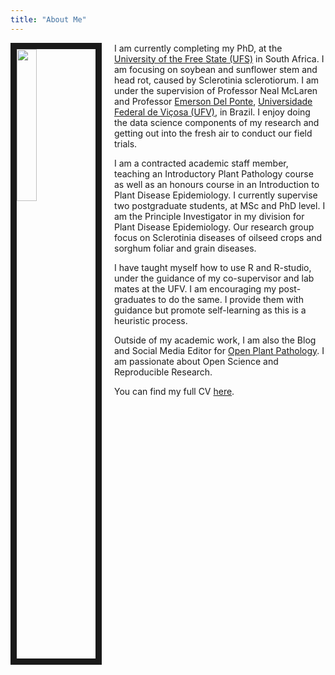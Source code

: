 ```yaml
---
title: "About Me"
---
```


<img src="images/LAROTHMANN.jpg" style="width:25%; border:10px solid; margin-right: 20px" align="left" >


I am currently completing my PhD, at the [University of the Free State (UFS)](https://www.ufs.ac.za/homepage) in South Africa. I am focusing on soybean and sunflower stem and head rot, caused by Sclerotinia sclerotiorum. I am under the supervision of Professor Neal McLaren and Professor [Emerson Del Ponte](http://www.delponte.netlify.com), [Universidade Federal de Viçosa (UFV)](https://www.ufv.br/international-students/), in Brazil. I enjoy doing the data science components of my research and getting out into the fresh air to conduct our field trials.   

I am a contracted academic staff member, teaching an Introductory Plant Pathology course as well as an honours course in an Introduction to Plant Disease Epidemiology. I currently supervise two postgraduate students, at MSc and PhD level. I am the Principle Investigator in my division for Plant Disease Epidemiology. Our research group focus on Sclerotinia diseases of oilseed crops and sorghum foliar and grain diseases.  

I have taught myself how to use R and R-studio, under the guidance of my co-supervisor and lab mates at the UFV. I am encouraging my post-graduates to do the same. I provide them with guidance but promote self-learning as this is a heuristic process.   

Outside of my academic work, I am also the Blog and Social Media Editor for [Open Plant Pathology](www.plantpathology.org).  I am passionate about Open Science and Reproducible Research.  

You can find my full CV [here](files/LisaAnnRothmann_CV.pdf). 



